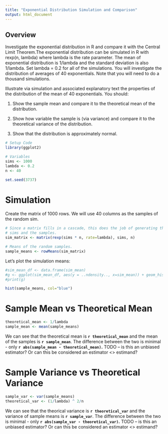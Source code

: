 ```yaml
---
title: "Exponential Distribution Simulation and Comparison"
output: html_document
---
```


## Overview
Investigate the exponential distribution in R and compare it with the Central Limit Theorem.The exponential distribution can be simulated in R with rexp(n, lambda) where lambda is the rate parameter. The mean of exponential distribution is 1/lambda and the standard deviation is also 1/lambda. Set lambda = 0.2 for all of the simulations. You will investigate the distribution of averages of 40 exponentials. Note that you will need to do a thousand simulations.

Illustrate via simulation and associated explanatory text the properties of the distribution of the mean of 40 exponentials. You should:

1. Show the sample mean and compare it to the theoretical mean of the distribution.

2. Show how variable the sample is (via variance) and compare it to the theoretical variance of the distribution.

3. Show that the distribution is approximately normal.



```r
# Setup Code
library(ggplot2)

# Variables
sims <- 1000
lambda <- 0.2
n <- 40

set.seed(3737)


```

# Simulation
Create the matrix of 1000 rows. 
We will use 40 columns as the samples of the random sim.  
```r
# Since a matrix fills in a cascade, this does the job of generating the 
# sims and the samples.
sim_matrix <- matrix(rexp(sims * n, rate=lambda), sims, n)

# Means of the random samples.
sample_means <- rowMeans(sim_matrix)
```

Let's plot the simulation means:
```r
#sim_mean_df <- data.frame(sim_mean)
#g <- ggplot(sim_mean_df, aes(y = ..ndensity.., x=sim_mean)) + geom_histogram()
#print(g)

hist(sample_means, col="blue")
```

# Sample Mean vs Theoretical Mean
```r
theoretical_mean <- 1/lambda
sample_mean <- mean(sample_means)
```

We can see that the theoretical mean is **`r theoretical_mean`** and the mean of the samples is **`r sample_mean`**.  The difference between the two is minimal - only **`r abs(sample_mean - theoretical_mean)`.**  TODO -- is this an unbiased estimator? Or can this be considered an estimator <> estimand?

# Sample Variance vs Theoretical Variance
```r
sample_var <- var(sample_means)
theoretical_var <- (1/lambda) ^ 2/n
```

We can see that the theorical variance is **`r theoretical_var `** and the variance of sample means is **`r sample_var`**.  The difference between the two is minimal - only **`r abs(sample_var - theoretical_var)`.**  TODO -- is this an unbiased estimator? Or can this be considered an estimator <> estimand?



